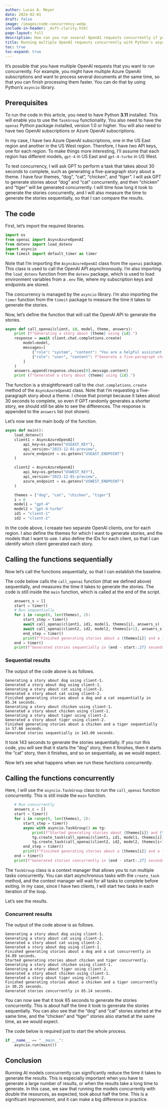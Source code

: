 ```yaml
---
author: Lucas A. Meyer
date: 2024-02-01
draft: false
image: /images/code-concurrency.webp
include-in-header: _msft-clarity.html
page-layout: full
description: How can you run several OpenAI requests concurrently if you have multiple API keys? This article shows you how to use Python's asyncio library to run multiple requests concurrently.
title: Running multiple OpenAI requests concurrently with Python's asyncio
toc: true
toc-expand: true
---
```

<article data-clarity-region="article">

It's possible that you have multiple OpenAI requests that you want to run concurrently. For example, you might have multiple Azure OpenAI subscriptions and want to process several documents at the same time, so that you can finish processing them faster. You can do that by using Python's `asyncio` library.

## Prerequisites

To run the code in this article, you need to have Python **3.11** installed. This will enable you to use the `TaskGroup` functionality. You also need to have the `openai` Python package installed, version 1.0 or higher. You will also need to have two OpenAI subscriptions or Azure OpenAI subscriptions. 

In my case, I have two Azure OpenAI subscriptions, one in the US East region and another in the US West region. Therefore, I have two API keys, one for each region. To make things more interesting, I'll assume that each region has different models, `gpt-4` in US East and `gpt-4-turbo` in US West. 

To test concurrency, I will ask GPT to perform a task that takes about 30 seconds to complete, such as generating a five-paragraph story about a theme. I have four themes, "dog", "cat", "chicken", and "tiger". I will ask GPT to generate stories about "dog" and "cat" concurrently, and then "chicken" and "tiger" will be generated concurrently. I will time how long it took to generate the stories concurrently, and I will also measure the time to generate the stories sequentially, so that I can compare the results.

## The code

First, let's import the required libraries.

```python
import os
from openai import AsyncAzureOpenAI
from dotenv import load_dotenv
import asyncio
from timeit import default_timer as timer
```
Note that I'm importing the `AsyncAzureOpenAI` class from the `openai` package. This class is used to call the OpenAI API asynchronously. I'm also importing the `load_dotenv` function from the `dotenv` package, which is used to load environment variables from a `.env` file, where my subscription keys and endpoints are stored.

The concurrency is managed by the `asyncio` library. I'm also importing the `timer` function from the `timeit` package to measure the time it takes to generate the stories.

Now, let's define the function that will call the OpenAI API to generate the stories.

```python
async def call_openai(client, id, model, theme, answers):
    print (f"Generating a story about {theme} using {id}.")
    response = await client.chat.completions.create(
        model=model,
        messages=[
            {"role": "system", "content": "You are a helpful assistant."},
            {"role": "user", "content": f"Generate a five-paragraph story about a {theme}."},
        ]
    )
    answers.append(response.choices[0].message.content)
    print (f"Generated a story about {theme} using {id}.")

```
The function is a straightforward call to the `chat.completions.create` method of the `AsyncAzureOpenAI` class. Note that I'm requesting a five-paragraph story about a theme. I chose that prompt because it takes about 30 seconds to complete, so even if GPT randomly generates a shorter story, we should still be able to see the differences. The response is appended to the `answers` list (not shown).

Let's now see the main body of the function.

```python
async def main():
    load_dotenv()
    client1 = AsyncAzureOpenAI(
        api_key=os.getenv("USEAST_KEY"),  
        api_version="2023-12-01-preview",
        azure_endpoint = os.getenv("USEAST_ENDPOINT")
    )

    client2 = AsyncAzureOpenAI(
        api_key=os.getenv("USWEST_KEY"),  
        api_version="2023-12-01-preview",
        azure_endpoint = os.getenv("USWEST_ENDPOINT")
    )

    themes = ["dog", "cat", "chicken", "tiger"]
    i = 0
    model1 = "gpt-4"
    model2 = "gpt-4-turbo"
    id1 = "client-1"
    id2 = "client-2"
```

In the code above, I creaate two separate OpenAI clients, one for each region. I also define the themes for which I want to generate stories, and the models that I want to use. I also define the IDs for each client, so that I can identify which client generated each story.

## Calling the functions sequentially

Now let's call the functions sequentially, so that I can establish the baseline.

The code below calls the `call_openai` function (that we defined above) sequentially, and measures the time it takes to generate the stories. The code is still inside the `main` function, which is called at the end of the script.

```python
    answers_s = []
    start = timer()
    # Run sequentially
    for i in range(0, len(themes), 2):
        start_step = timer()
        await call_openai(client1, id1, model1, themes[i], answers_s)
        await call_openai(client2, id2, model2, themes[i+1], answers_s)
        end_step = timer()
        print(f"Finished generating stories about a {themes[i]} and a {themes[i+1]} sequentially in {end_step - start_step:.2f} seconds.")
    end = timer()
    print(f"Generated stories sequentially in {end - start:.2f} seconds.")
```

### Sequential results

The output of the code above is as follows.
```
Generating a story about dog using client-1.
Generated a story about dog using client-1.
Generating a story about cat using client-2.
Generated a story about cat using client-2.
Finished generating stories about a dog and a cat sequentially in 85.34 seconds.
Generating a story about chicken using client-1.
Generated a story about chicken using client-1.
Generating a story about tiger using client-2.
Generated a story about tiger using client-2.
Finished generating stories about a chicken and a tiger sequentially in 57.66 seconds.
Generated stories sequentially in 143.00 seconds.
```
It took 143 seconds to generate the stories sequentially. If you run this code, you will see that it starts the "dog" story, then it finishes, then it starts the "cat" story, then it finishes, and so on sequentially, as we would expect.

Now let's see what happens when we run these functions concurrently.

## Calling the functions concurrently

Here, I will use the `asyncio.TaskGroup` class to run the `call_openai` function concurrently. This is still inside the `main` function.   

```python
    # Run concurrently
    answers_c = []
    start = timer()
    for i in range(0, len(themes), 2):
        start_step = timer()
        async with asyncio.TaskGroup() as tg:
            print(f"Started generating stories about {themes[i]} and {themes[i+1]} concurrently.")
            tg.create_task(call_openai(client1, id1, model1, themes[i], answers_c))
            tg.create_task(call_openai(client2, id2, model2, themes[i+1], answers_c))
        end_step = timer()
        print(f"Finished generating stories about a {themes[i]} and a {themes[i+1]} concurrently in {end_step - start_step:.2f} seconds.")
    end = timer()
    print(f"Generated stories concurrently in {end - start:.2f} seconds.\n\n")

```
The `TaskGroup` class is a context manager that allows you to run multiple tasks concurrently. You can start asynchronous tasks with the `create_task` method, and the context manager will wait for all tasks to complete before exiting. In my case, since I have two clients, I will start two tasks in each iteration of the loop.

Let's see the results.

### Concurrent results

The output of the code above is as follows.
```
Generating a story about dog using client-1.
Generating a story about cat using client-2.
Generated a story about cat using client-2.
Generated a story about dog using client-1.
Finished generating stories about a dog and a cat concurrently in 34.89 seconds.
Started generating stories about chicken and tiger concurrently.
Generating a story about chicken using client-1.
Generating a story about tiger using client-2.
Generated a story about chicken using client-1.
Generated a story about tiger using client-2.
Finished generating stories about a chicken and a tiger concurrently in 30.25 seconds.
Generated stories concurrently in 65.14 seconds.
```

You can now see that it took 65 seconds to generate the stories concurrently. This is about half the time it took to generate the stories sequentially. You can also see that the "dog" and "cat" stories started at the same time, and the "chicken" and "tiger" stories also started at the same time, as we would expect.

The code below is required just to start the whole process.

```python
if __name__ == "__main__":
    asyncio.run(main())
```
## Conclusion

Running AI models concurrently can significantly reduce the time it takes to generate the results. This is especially important when you have to generate a large number of results, or when the results take a long time to generate. In this case, we saw that running the models concurrently with double the resources, as expected, took about half the time. This is a significant improvement, and it can make a big difference in practice.


</article>